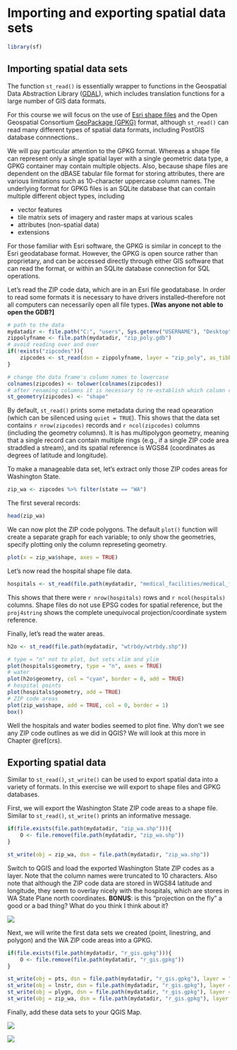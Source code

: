 # Importing and exporting spatial data sets {#import-export}

```r
library(sf)
```

## Importing spatial data sets
The function `st_read()` is essentially wrapper to functions in the Geospatial Data Abstraction Library ([GDAL](http://www.gdal.org/)), which includes translation functions for a large number of GIS data formats.

For this course we will focus on the use of [Esri shape files](https://en.wikipedia.org/wiki/Shapefile) and the Open Geospatial Consortium [GeoPackage (GPKG)](https://www.geopackage.org) format, although `st_read()` can read many different types of spatial data formats, including PostGIS database connnections..

We will pay particular attention to the GPKG format. Whereas a shape file can represent only a single spatial layer with a single geometric data type, a GPKG container may contain multiple objects. Also, because shape files are dependent on the dBASE tabular file format for storing attributes, there are various limitations such as 10-character uppercase column names. The underlying format for GPKG files is an SQLite database that can contain multiple different object types, including

* vector features
* tile matrix sets of imagery and raster maps at various scales
* attributes (non-spatial data)
* extensions 

For those familiar with Esri software, the GPKG is similar in concept to the Esri geodatabase format. However, the GPKG is open source rather than proprietary, and can be accessed directly through either GIS software that can read the format, or within an SQLite database connection for SQL operations.

Let's read the ZIP code data, which are in an Esri file geodatabase. In order to read some formats it is necessary to have drivers installed--therefore not all computers can necessarily open all file types. __[Was anyone not able to open the GDB?]__

```r
# path to the data
mydatadir <- file.path("C:", "users", Sys.getenv("USERNAME"), "Desktop", "r_gis", "data")
zippolyfname <- file.path(mydatadir, "zip_poly.gdb")
# avoid reading over and over
if(!exists("zipcodes")){
    zipcodes <- st_read(dsn = zippolyfname, layer = "zip_poly", as_tibble = TRUE, geometry_column = "Shape")
}
```

```r
# change the data frame's column names to lowercase
colnames(zipcodes) <- tolower(colnames(zipcodes))
# after renaming columns it is necessary to re-establish which column contains the geometry
st_geometry(zipcodes) <- "shape"
```

By default, `st_read()` prints some metadata during the read opearation (which can be silenced using `quiet = TRUE`). This shows that the data set contains `r nrow(zipcodes)` records and `r ncol(zipcodes)` columns (including the geometry columns). It is has multipolygon geometry, meaning that a single record can contain multiple rings (e.g., if a single ZIP code area straddled a stream), and its spatial reference is WGS84 (coordinates as degrees of latitude and longitude).

To make a manageable data set, let's extract only those ZIP codes areas for Washington State.

```r
zip_wa <- zipcodes %>% filter(state == "WA")
```

The first several records:

```r
head(zip_wa)
```

We can now plot the ZIP code polygons. The default `plot()` function will create a separate graph for each variable; to only show the geometries, specify plotting only the column represeting geometry. 

```r
plot(x = zip_wa$shape, axes = TRUE)
```

Let's now read the hospital shape file data.

```r
hospitals <- st_read(file.path(mydatadir, "medical_facilities/medical_facilities.shp"))
```

This shows that there were `r nrow(hospitals)` rows and `r ncol(hospitals)` columns. Shape files do not use EPSG codes for spatial reference, but the `proj4string` shows the complete unequivocal projection/coordinate system reference. 

Finally, let's read the water areas.

```r
h2o <- st_read(file.path(mydatadir, "wtrbdy/wtrbdy.shp"))
```

```r
# type = "n" not to plot, but sets xlim and ylim
plot(hospitals$geometry, type = "n", axes = TRUE)
# water
plot(h2o$geometry, col = "cyan", border = 0, add = TRUE)
# hospital points
plot(hospitals$geometry, add = TRUE)
# ZIP code areas
plot(zip_wa$shape, add = TRUE, col = 0, border = 1)
box()
```

Well the hospitals and water bodies seemed to plot fine. Why don't we see any ZIP code outlines as we did in QGIS? We will look at this more in Chapter \@ref(crs).

## Exporting spatial data {#export}
Similar to `st_read()`, `st_write()` can be used to export spatial data into a variety of formats. In this exercise we will export to shape files and GPKG databases.

First, we will export the Washington State ZIP code areas to a shape file. Similar to `st_read()`, `st_write()` prints an informative message.

```r
if(file.exists(file.path(mydatadir, "zip_wa.shp"))){
    O <- file.remove(file.path(mydatadir, "zip_wa.shp"))
}
```

```r
st_write(obj = zip_wa, dsn = file.path(mydatadir, "zip_wa.shp"))
```

Switch to QGIS and load the exported Washington State ZIP codes as a layer. Note that the column names were truncated to 10 characters. Also note that although the ZIP code data are stored in WGS84 latitude and longitude, they seem to overlay nicely with the hospitals, which are stores in WA State Plane north coordinates. __BONUS__: is this "projection on the fly" a good or a bad thing? What do you think I think about it?

![](images/2020-02-11_00_53_52-_esda_20200212a - QGIS.png)

Next, we will write the first data sets we created (point, linestring, and polygon) and the WA ZIP code areas into a GPKG.

```r
if(file.exists(file.path(mydatadir, "r_gis.gpkg"))){
    O <- file.remove(file.path(mydatadir, "r_gis.gpkg"))
}
```

```r
st_write(obj = pts, dsn = file.path(mydatadir, "r_gis.gpkg"), layer = "pts")
st_write(obj = lnstr, dsn = file.path(mydatadir, "r_gis.gpkg"), layer = "lnstr")
st_write(obj = plygn, dsn = file.path(mydatadir, "r_gis.gpkg"), layer = "plygn")
st_write(obj = zip_wa, dsn = file.path(mydatadir, "r_gis.gpkg"), layer = "zip_wa")
```

Finally, add these data sets to your QGIS Map.

![](images/2020-02-11_09_38_16-esda_20200212a - QGIS.png)

![](images/2020-02-11_12_43_31-_esda_20200212a - QGIS.png)













